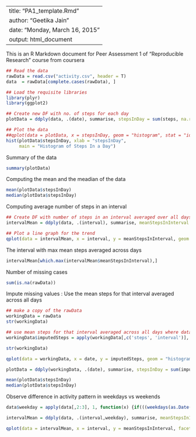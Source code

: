 
---
title: "PA1_template.Rmd"
author: "Geetika Jain"
date: "Monday, March 16, 2015"
output: html_document
---

This is an R Markdown document for Peer Assessment 1 of "Reproducible Research" course from coursera

```r
## Read the data
rawData = read.csv("activity.csv", header = T)
data  = rawData[complete.cases(rawData), ]

## Load the requisite libraries
library(plyr)
library(ggplot2)

## Create new DF with no. of steps for each day
plotData = ddply(data, .(date), summarise, stepsInDay = sum(steps, na.rm = T))

## Plot the data
##qplot(data = plotData, x = stepsInDay, geom = "histogram", stat = "identity")
hist(plotData$stepsInDay, xlab = "stepsInDay", 
     main = "Histogram of Steps In a Day")
```
Summary of the  data
```r
summary(plotData)
```


Computing the mean and the meadian of the data
```r
mean(plotData$stepsInDay)
median(plotData$stepsInDay)
```

Computing average number of steps in an interval
```r

## Create DF with number of steps in an interval averaged over all days
intervalMean = ddply(data, .(interval), summarise, meanStepsInInterval = mean(steps))

## Plot a line graph for the trend
qplot(data = intervalMean, x = interval, y = meanStepsInInterval, geom = "line", stat = "identity")
```


The interval with max mean steps averaged across days
```r
intervalMean[which.max(intervalMean$meanStepsInInterval),]
```

Number of missing cases
```r
sum(is.na(rawData))
```

Impute missing values : Use the mean steps for that interval averaged across all days
```r
## make a copy of the rawData
workingData = rawData
str(workingData)

## use mean steps for that interval averaged across all days where data is not available
workingData$imputedSteps = apply(workingData[,c('steps', 'interval')], 1, function(x) {if(is.na(x[1]))  intervalMean[which(intervalMean$interval == x[2]), 2]  else x[1]})

str(workingData)

qplot(data = workingData, x = date, y = imputedSteps, geom = "histogram", stat = "identity")

plotData = ddply(workingData, .(date), summarise, stepsInDay = sum(imputedSteps, na.rm = T))

mean(plotData$stepsInDay)
median(plotData$stepsInDay)
```

Observe difference in activity pattern in weekdays vs weekends
```r
data$weekday = apply(data[,2:3], 1, function(x) {if(((weekdays(as.Date(x[1]))) == "Saturday") || (weekdays(as.Date(x[1])) == "Sunday"))  "Weekend"  else  "Weekday"})

intervalMean = ddply(data, .(interval,weekday), summarise, meanStepsInInterval = mean(steps, na.rm = T))

qplot(data = intervalMean, x = interval, y = meanStepsInInterval, facets = weekday ~ . , geom = "line", stat = "identity", xlab = "Interval", ylab = "Number of steps")
```


